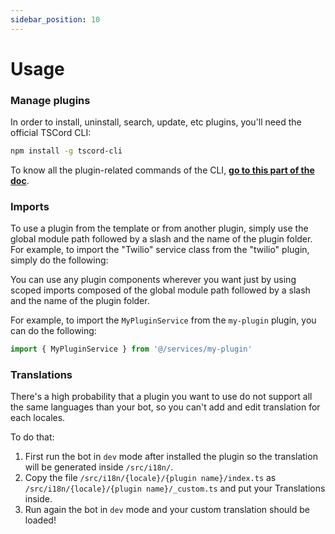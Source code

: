 ```yaml
---
sidebar_position: 10
---
```


# Usage


### Manage plugins

In order to install, uninstall, search, update, etc plugins, you'll need the official TSCord CLI:
```bash
npm install -g tscord-cli 
```

To know all the plugin-related commands of the CLI, **[go to this part of the doc](/docs/cli/usage#plugin)**.

### Imports

To use a plugin from the template or from another plugin, simply use the global module path followed by a slash and the name of the plugin folder. For example, to import the "Twilio" service class from the "twilio" plugin, simply do the following: 

You can use any plugin components wherever you want just by using scoped imports composed of the global module path followed by a slash and the name of the plugin folder.

For example, to import the `MyPluginService` from the `my-plugin` plugin, you can do the following:

```ts
import { MyPluginService } from '@/services/my-plugin'
``` 

### Translations

There's a high probability that a plugin you want to use do not support all the same languages than your bot, so you can't add and edit translation for each locales.

To do that:
1. First run the bot in `dev` mode after installed the plugin so the translation will be generated inside `/src/i18n/`.
2. Copy the file `/src/i18n/{locale}/{plugin name}/index.ts` as `/src/i18n/{locale}/{plugin name}/_custom.ts` and put your Translations inside. <br/>
3. Run again the bot in `dev` mode and your custom translation should be loaded!